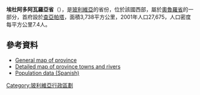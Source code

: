 '''埃杜阿多阿瓦羅亞省'''（{{lang-es|Provincia de Eduardo Abaroa}}），是[[玻利維亞|玻利維亞]]的省份，位於該國西部，屬於[[奧魯羅省|奧魯羅省]]的一部分，首府設於[[查亞帕塔|查亞帕塔]]，面積3,738平方公里，2001年人口27,675，人口密度每平方公里7.4人。

==參考資料==
*[https://web.archive.org/web/20090419173200/http://www.aguabolivia.org/situacionaguaX/Riego/mapas/oruro/t_avaroa.htm General map of province]
*[https://web.archive.org/web/20120420021539/http://aguabolivia.org/situacionaguaX/Riego/mapas/oruro/avaroa.htm Detailed map of province towns and rivers]
*[https://web.archive.org/web/20070222115622/http://www.ine.gov.bo/cgi-bin/PIWDGEOxx.EXE Population data (Spanish)]

{{coord|19|04|S|66|12|W|type:adm2nd_region:BO|display=title}} 

{{Bolivia-geo-stub}}
{{玻利維亞省份}}

[[Category:玻利維亞行政區劃|Category:玻利維亞行政區劃]]